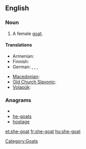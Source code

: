 ==English==

===Noun===
{{en-noun}}

# A female [[goat]].

====Translations====
{{trans-top|female goat}}
* Armenian: {{t+|hy|այծ|tr=ayç}}
* Finnish: {{t+|fi|kuttu}}
* German: {{t+|de|Ziege|f}},  {{t+|de|Geiß|f}}, {{t+|de|Zicke|f}}, {{t-|de|Zibbe|f}}
{{trans-mid}}
* [[Macedonian]]: {{t-|mk|коза|f|tr=koza}}
* [[Old Church Slavonic]]: {{tø|cu|коза|f|tr=koza|sc=Cyrl|xs=Old Church Slavonic}}
* [[Volapük]]: {{t|vo|jikapar}}
{{trans-bottom}}

===Anagrams===
* {{alphagram|aeghost}}
* [[he-goats#English|he-goats]]
* [[hostage#English|hostage]]

[[Category:Goats]]

[[et:she-goat]]
[[fr:she-goat]]
[[hu:she-goat]]